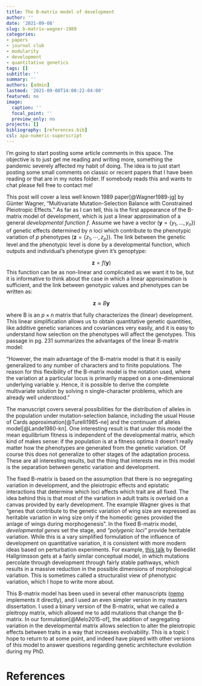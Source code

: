 ```yaml
---
title: The B-matrix model of development
author: ''
date: '2021-09-08'
slug: b-matrix-wagner-1989
categories:
- papers
- journal club
- modularity
- development
- quantitative genetics
tags: []
subtitle: ''
summary: ''
authors: [admin]
lastmod: '2021-09-08T14:00:22-04:00'
featured: no
image:
  caption: ''
  focal_point: ''
  preview_only: no
projects: []
bibliography: [references.bib]
csl: apa-numeric-superscript
---
```


I'm going to start posting some article comments in this space. The objective is to just get me reading and writing more, something the pandemic severely affected my habit of doing. The idea is to just start posting some small comments on classic or recent papers that I have been reading or that are in my notes folder. If somebody reads this and wants to chat please fell free to contact me!

This post will cover a less well known 1989 paper[@Wagner1989-jg] by Günter Wagner, "Multivariate Mutation-Selection Balance with Constrained Pleiotropic Effects." As far as I can tell, this is the first appearance of the B-matrix model of development, which is just a linear approximation of a general _developmental function_ $f$. Assume we have a vector $(\mathbf{y} = \{y_1, \dots,y_n\})$ of genetic effects determined by $n$ loci which contribute to the phenotypic variation of $p$ phenotypes $(\mathbf{z} = \{z_1, \cdots, z_p\})$. The link between the genetic level and the phenotypic level is done by a developmental function, which outputs and individual's phenotype given it's genoptype:

$$
 \mathbf{z}=f(\mathbf{y})
$$
This function can be as non-linear and complicated as we want it to be, but it is informative to think about the case in which a linear approximation is sufficient, and the link between genotypic values and phenotypes can be written as:

$$
 \mathbf{z}\approx B\mathbf{y}
$$

where B is an $p\times n$ matrix that fully characterizes the (linear) development. This linear simplification allows us to obtain quantitative genetic quantities, like additive genetic variances and covariances very easily, and it is easy to understand how selection on the phenotypes will affect the genotypes. This passage in pg. 231 summarizes the advantages of the linear B-matrix model: 

  "However, the main advantage of the B-matrix model is that it is easily generalized to any number of characters and to finite populations. The reason for this flexibility of the B-matrix model is the notation used, where the variation at a particular locus is primarily mapped on a one-dimensional underlying variable y. Hence, it is possible to derive the complete multivariate solution by solving n single-character problems, which are already well understood." 
  
The manuscript covers several possibilities for the distribution of alleles in the population under mutation-selection balance, including the usual House of Cards approximation[@Turelli1985-ne] and the continuum of alleles model[@Lande1980-kn]. One interesting result is that under this model the mean equilibrium fitness is independent of the developmental matrix, which kind of makes sense: if the population is at a fitness optima it doesn't really matter how the phenotypes are generated from the genetic variation. Of course this does not generalize to other stages of the adaptation process. These are all interesting results, but the thing that interests me in this model is the separation between genetic variation and development. 

The fixed B-matrix is based on the assumption that there is no segregating variation in development, and the pleiotropic effects and epistatic interactions that determine which loci affects which trait are all fixed. The idea behind this is that most of the variation in adult traits is overlaid on a canvas provided by early development. The example Wagner gives is that "genes that contribute to the genetic variation of wing size are expressed as heritable variation in wing size only if the homeotic genes provided the anlage of wings during morphogenesis". In the fixed B-matrix model, _developmental genes_ set the stage, and _"polygenic loci"_ provide heritable variation. While this is a vary simplified formulation of the influence of development on quantitative variation, it is consistent with more modern ideas based on perturbation experiments. For example, [this talk](https://www.youtube.com/watch?v=kwo9QnJfwn0) by Benedikt Hallgrimsson gets at a fairly similar conceptual model, in which mutations percolate through development through fairly stable pathways, which results in a massive reduction in the possible dimensions of morphological variation. This is sometimes called a structuralist view of phenotypic variation, which I hope to write more about.

This B-matrix model has been used in several other manuscripts ([nemo](https://nemo2.sourceforge.io/) implements it directly), and I used an even simpler version in my masters dissertation. I used a binary version of the B-matrix, what we called a pleitropy matrix, which allowed me to add mutations that change the B-matrix. In our formulation[@Melo2015-of], the addition of segregating variation in the developmental matrix allows selection to alter the pleiotropic effects between traits in a way that increases evolvability. This is a topic I hope to return to at some point, and indeed have played with other versions of this model to answer questions regarding genetic architecture evolution during my PhD. 

# References
